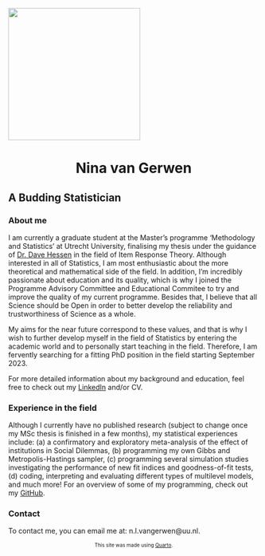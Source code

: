 ![](profpic.png){fig-align="center" width="265"}

<center>

# Nina van Gerwen

</center>

## A Budding Statistician

### About me

I am currently a graduate student at the Master's programme 'Methodology and Statistics' at Utrecht University, finalising my thesis under the guidance of [Dr. Dave Hessen](https://www.uu.nl/staff/DJHessen) in the field of Item Response Theory. Although interested in all of Statistics, I am most enthusiastic about the more theoretical and mathematical side of the field. In addition, I'm incredibly passionate about education and its quality, which is why I joined the Programme Advisory Committee and Educational Commitee to try and improve the quality of my current programme. Besides that, I believe that all Science should be Open in order to better develop the reliability and trustworthiness of Science as a whole.

My aims for the near future correspond to these values, and that is why I wish to further develop myself in the field of Statistics by entering the academic world and to personally start teaching in the field. Therefore, I am fervently searching for a fitting PhD position in the field starting September 2023.

For more detailed information about my background and education, feel free to check out my [LinkedIn](https://www.linkedin.com/in/nina-van-gerwen-946aa31b4/) and/or CV.

### Experience in the field

Although I currently have no published research (subject to change once my MSc thesis is finished in a few months), my statistical experiences include: (a) a confirmatory and exploratory meta-analysis of the effect of institutions in Social Dilemmas, (b) programming my own Gibbs and Metropolis-Hastings sampler, (c) programming several simulation studies investigating the performance of new fit indices and goodness-of-fit tests, (d) coding, interpreting and evaluating different types of multilevel models, and much more! For an overview of some of my programming, check out my [GitHub](https://github.com/NinavGerwen).

### Contact

To contact me, you can email me at: n.l.vangerwen\@uu.nl.

<center>

<font size="1"> This site was made using [Quarto](https://quarto.org/).

</font size ="1">

</center>
